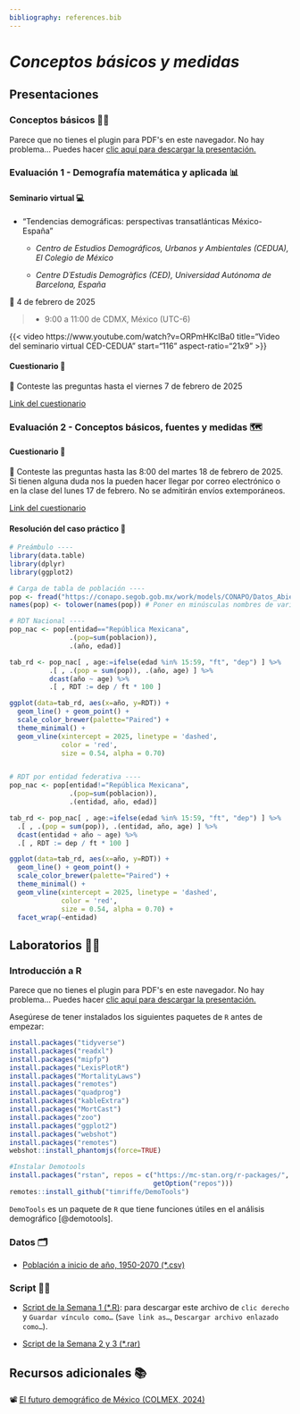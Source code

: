 ```yaml
---
bibliography: references.bib
---
```


# *Conceptos básicos y medidas*

## Presentaciones

### Conceptos básicos 👩‍🏫

```{=html}
<object data="slides/1_Conceptos_CienciasUNAM_2025_2.pdf" type="application/pdf" width="100%" height="60%" style="min-height:100vh;">
    <p>Parece que no tienes el plugin para PDF's en este navegador.
    No hay problema... Puedes hacer <a href="slides/1_Conceptos_CienciasUNAM_2025_2.pdf">clic aquí para descargar la presentación.</a></p>
</object>
```
### Evaluación 1 - Demografía matemática y aplicada 📊

#### Seminario virtual 💻

-   "Tendencias demográficas: perspectivas transatlánticas México-España"

    -   *Centro de Estudios Demográficos, Urbanos y Ambientales (CEDUA), El Colegio de México*

    -   *Centre D´Estudis Demogràfics (CED), Universidad Autónoma de Barcelona, España*

📆 4 de febrero de 2025

> -   9:00 a 11:00 de CDMX, México (UTC-6)

{{< video https://www.youtube.com/watch?v=ORPmHKcIBa0 title="Video del seminario virtual CED-CEDUA" start="116" aspect-ratio="21x9" >}}

#### Cuestionario 💬

📆 Conteste las preguntas hasta el viernes 7 de febrero de 2025

[Link del cuestionario](https://docs.google.com/forms/d/e/1FAIpQLSea9wBAjDAMZmJIiBPeI04h46UC8q9sOq2AMG_-RJ5dlqN5Iw/viewform?usp=sharing)

### Evaluación 2 - Conceptos básicos, fuentes y medidas 🗺️

#### Cuestionario 💬

📆 Conteste las preguntas hasta las 8:00 del martes 18 de febrero de 2025. Si tienen alguna duda nos la pueden hacer llegar por correo electrónico o en la clase del lunes 17 de febrero. No se admitirán envíos extemporáneos.

[Link del cuestionario](https://forms.gle/ZfoesE2PtCPES22b9)

#### Resolución del caso práctico 💬

```r
# Preámbulo ----
library(data.table)
library(dplyr)
library(ggplot2)

# Carga de tabla de población ----
pop <- fread("https://conapo.segob.gob.mx/work/models/CONAPO/Datos_Abiertos/pry23/00_Pob_Mitad_1950_2070.csv")
names(pop) <- tolower(names(pop)) # Poner en minúsculas nombres de variables

# RDT Nacional ----
pop_nac <- pop[entidad=="República Mexicana", 
               .(pop=sum(poblacion)), 
               .(año, edad)]

tab_rd <- pop_nac[ , age:=ifelse(edad %in% 15:59, "ft", "dep") ] %>% 
          .[ , .(pop = sum(pop)), .(año, age) ] %>%
          dcast(año ~ age) %>%
          .[ , RDT := dep / ft * 100 ]

ggplot(data=tab_rd, aes(x=año, y=RDT)) +
  geom_line() + geom_point() +
  scale_color_brewer(palette="Paired") +
  theme_minimal() +
  geom_vline(xintercept = 2025, linetype = 'dashed', 
             color = 'red', 
             size = 0.54, alpha = 0.70)


# RDT por entidad federativa ----
pop_nac <- pop[entidad!="República Mexicana", 
               .(pop=sum(poblacion)), 
               .(entidad, año, edad)]

tab_rd <- pop_nac[ , age:=ifelse(edad %in% 15:59, "ft", "dep") ] %>% 
  .[ , .(pop = sum(pop)), .(entidad, año, age) ] %>%
  dcast(entidad + año ~ age) %>%
  .[ , RDT := dep / ft * 100 ]

ggplot(data=tab_rd, aes(x=año, y=RDT)) +
  geom_line() + geom_point() +
  scale_color_brewer(palette="Paired") +
  theme_minimal() +
  geom_vline(xintercept = 2025, linetype = 'dashed', 
             color = 'red', 
             size = 0.54, alpha = 0.70) +
  facet_wrap(~entidad)
```

## Laboratorios 👩‍🔬

### Introducción a R

```{=html}
<object data="slides/1.1_ManipulaciónR_CienciasUNAM_2025-2.pdf" type="application/pdf" width="100%" height="60%" style="min-height:100vh;">
    <p>Parece que no tienes el plugin para PDF's en este navegador.
    No hay problema... Puedes hacer <a href="slides/1.1_ManipulaciónR_CienciasUNAM_2025-2.pdf">clic aquí para descargar la presentación.</a></p>
</object>
```
Asegúrese de tener instalados los siguientes paquetes de `R` antes de empezar:

```r
install.packages("tidyverse")
install.packages("readxl")
install.packages("mipfp")
install.packages("LexisPlotR")
install.packages("MortalityLaws")
install.packages("remotes")
install.packages("quadprog")
install.packages("kableExtra")
install.packages("MortCast")
install.packages("zoo")
install.packages("ggplot2")
install.packages("webshot")
install.packages("remotes")
webshot::install_phantomjs(force=TRUE)

#Instalar Demotools 
install.packages("rstan", repos = c("https://mc-stan.org/r-packages/", 
                                    getOption("repos")))
remotes::install_github("timriffe/DemoTools")
```

`DemoTools` es un paquete de `R` que tiene funciones útiles en el análisis demográfico [@demotools].

### Datos 🗂️

-   [Población a inicio de año, 1950-2070 (\*.csv)](https://conapo.segob.gob.mx/work/models/CONAPO/Datos_Abiertos/pry23/00_Pob_Inicio_1950_2070.csv)

### Script 👩‍💻

-   [Script de la Semana 1 (\*.R)](script/Cap1/Semana1_Demogr_CienciasUNAM.R): para descargar este archivo de `clic derecho` y `Guardar vínculo como…` (`Save link as…`, `Descargar archivo enlazado como…`).

-   [Script de la Semana 2 y 3 (\*.rar)](script/Cap1/censo_2020.rar)

## Recursos adicionales 📚

📽️ [El futuro demográfico de México (COLMEX, 2024)](https://www.youtube.com/watch?v=wQCGNj2ho6A)
